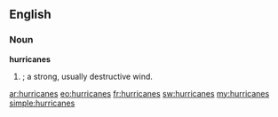 ==English==

===Noun===
'''hurricanes'''

# {{plural of|[[hurricane]]|nodot=t}}; a strong, usually destructive wind.

[[ar:hurricanes]]
[[eo:hurricanes]]
[[fr:hurricanes]]
[[sw:hurricanes]]
[[my:hurricanes]]
[[simple:hurricanes]]